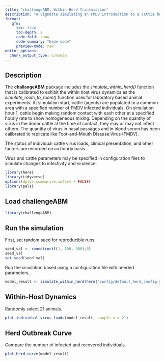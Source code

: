 ```yaml
---
title: "challengeABM: Within Herd Transmission"  
description: "A vignette simulating an FMDV introduction to a cattle herd"
format: 
   gfm:
     toc: true
     toc-depth: 2
     code-fold: show
     code-summary: "Hide code"
     preview-mode: raw
editor_options: 
  chunk_output_type: console
---
```


## Description  
The **challangeABM** package includes the *simulate_within_herd()* function that is calibrated to exhibit the within host virus dynamics as the *simulate_room_to_room()* function uses for laboratory based animal experiments.  At simulation start, cattle (agents) are populated to a common area with a specified number of FMDV infected individuals.  On simulation hour 1, cattle begin making random contact with each other at a specified hourly rate to show homogeneous mixing.  Depending on the quantity of virus in the donor cattle at the time of contact, they may or may not infect others.  The quantity of virus in nasal passages and in blood serum has been calibrated to replicate like Foot-and-Mouth Disease Virus (FMDV).  
 
The status of individual cattle virus loads, clinical presentation, and other factors are recorded on an hourly basis. 
     
Virus and cattle parameters may be specified in configuration files to simulate changes to infectivity and virulence.  
   
```r
library(here)
library(tidyverse)
options(dplyr.summarise.inform = FALSE)
library(pals)
```

## Load challengeABM
```r
library(challengeABM)
```

## Run the simulation 
First, set random seed for reproducible runs.   
```r
seed_val <- round(runif(1, 100, 300),0)
seed_val 
set.seed(seed_val)
```
  
Run the simulation based using a configuration file with needed parameters..      
```r
model_result <- simulate_within_herd(here("config/default_herd_config.yaml"))
```

## Within-Host Dynamics  
Randomly select 21 animals.
```r
plot_individual_virus_loads(model_result, sample_n = 21)
```

## Herd Outbreak Curve     
Compare the number of infected and recovered individuals.  
```r
plot_herd_curve(model_result)
```
